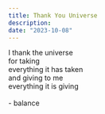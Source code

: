 ```yaml
---
title: Thank You Universe
description:
date: "2023-10-08"
---
```


I thank the universe\
for taking\
everything it has taken\
and giving to me\
everything it is giving\
\
\- balance
